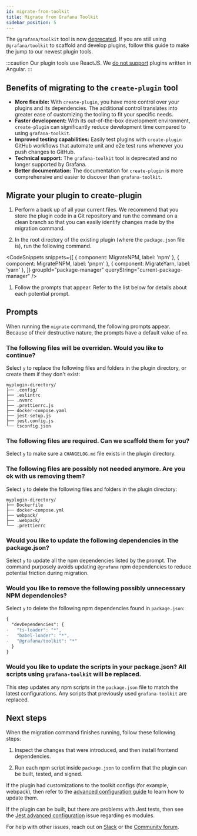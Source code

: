 ```yaml
---
id: migrate-from-toolkit
title: Migrate from Grafana Toolkit
sidebar_position: 5
---
```



The `@grafana/toolkit` tool is now [deprecated](https://grafana.com/docs/grafana/next/breaking-changes/breaking-changes-v10-0/#grafanatoolkit-cli-commands-have-been-removed-and-migrated-to-the-create-plugin-package). If you are still using `@grafana/toolkit` to scaffold and develop plugins, follow this guide to make the jump to our newest plugin tools.

:::caution
Our plugin tools use ReactJS. We [do not support](https://grafana.com/docs/grafana/latest/developers/angular_deprecation/) plugins written in Angular.
:::

## Benefits of migrating to the `create-plugin` tool

- **More flexible:** With `create-plugin`, you have more control over your plugins and its dependencies. The additional control translates into greater ease of customizing the tooling to fit your specific needs.
- **Faster development:** With its out-of-the-box development environment, `create-plugin` can significantly reduce development time compared to using `grafana-toolkit`.
- **Improved testing capabilities:** Easily test plugins with `create-plugin` GitHub workflows that automate unit and e2e test runs whenever you push changes to GitHub.
- **Technical support:** The `grafana-toolkit` tool is deprecated and no longer supported by Grafana.
- **Better documentation:** The documentation for `create-plugin` is more comprehensive and easier to discover than `grafana-toolkit`.

## Migrate your plugin to create-plugin

1. Perform a back up of all your current files. We recommend that you store the plugin code in a Git repository and run the command on a clean branch so that you can easily identify changes made by the migration command.

1. In the root directory of the existing plugin (where the `package.json` file is), run the following command.

<CodeSnippets
  snippets={[
    { component: MigrateNPM, label: 'npm' },
    { component: MigratePNPM, label: 'pnpm' },
    { component: MigrateYarn, label: 'yarn' },
  ]}
  groupId="package-manager"
  queryString="current-package-manager"
/>

1. Follow the prompts that appear. Refer to the list below for details about each potential prompt.

## Prompts

When running the `migrate` command, the following prompts appear. Because of their destructive nature, the prompts have a default value of `no`.

### The following files will be overriden. Would you like to continue?

Select `y` to replace the following files and folders in the plugin directory, or create them if they don't exist:

```
myplugin-directory/
├── .config/
├── .eslintrc
├── .nvmrc
├── .prettierrc.js
├── docker-compose.yaml
├── jest-setup.js
├── jest.config.js
└── tsconfig.json
```

### The following files are required. Can we scaffold them for you?

Select `y` to make sure a `CHANGELOG.md` file exists in the plugin directory.

### The following files are possibly not needed anymore. Are you ok with us removing them?

Select `y` to delete the following files and folders in the plugin directory:

```
myplugin-directory/
├── Dockerfile
├── docker-compose.yml
├── webpack/
├── .webpack/
└── .prettierrc
```

### Would you like to update the following dependencies in the package.json?

Select `y` to update all the npm dependencies listed by the prompt. The command purposely avoids updating `@grafana` npm dependencies to reduce potential friction during migration.

### Would you like to remove the following possibly unnecessary NPM dependencies?

Select `y` to delete the following npm dependencies found in `package.json`:

```diff json
{
  "devDependencies": {
-   "ts-loader": "*",
-   "babel-loader": "*",
-   "@grafana/toolkit": "*"
  }
}
```

### Would you like to update the scripts in your package.json? All scripts using `grafana-toolkit` will be replaced.

This step updates any npm scripts in the `package.json` file to match the latest configurations. Any scripts that previously used `grafana-toolkit` are replaced.

## Next steps

When the migration command finishes running, follow these following steps:

1. Inspect the changes that were introduced, and then install frontend dependencies.

1. Run each npm script inside `package.json` to confirm that the plugin can be built, tested, and signed.

If the plugin had customizations to the toolkit configs (for example, webpack), then refer to the [advanced configuration guide](../advanced-usage/advanced-configuration.md) to learn how to update them.

If the plugin can be built, but there are problems with Jest tests, then see the [Jest advanced configuration](/advanced-usage/advanced-configuration.md#esm-errors-with-jest) issue regarding es modules.

For help with other issues, reach out on [Slack](https://grafana.slack.com/) or the [Community forum](https://community.grafana.com/c/plugin-development/30).

